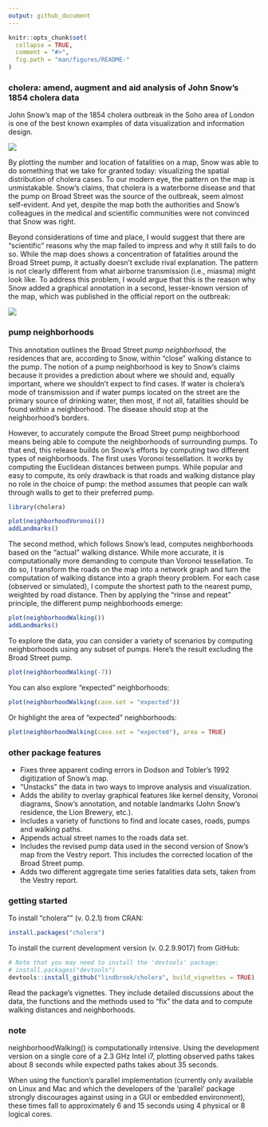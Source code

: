```yaml
---
output: github_document
---
```


<!-- README.md is generated from README.Rmd. Please edit that file -->

```r
knitr::opts_chunk$set(
  collapse = TRUE,
  comment = "#>",
  fig.path = "man/figures/README-"
)
```
### cholera: amend, augment and aid analysis of John Snow's 1854 cholera data

John Snow's map of the 1854 cholera outbreak in the Soho area of London is one of the best known examples of data visualization and information design.

![](vignettes/msu-snows-mapB.jpg)

By plotting the number and location of fatalities on a map, Snow was able to do something that we take for granted today: visualizing the spatial distribution of cholera cases. To our modern eye, the pattern on the map is unmistakable. Snow's claims, that cholera is a waterborne disease and that the pump on Broad Street was the source of the outbreak, seem almost self-evident. And yet, despite the map both the authorities and Snow's colleagues in the medical and scientific communities were not convinced that Snow was right.

Beyond considerations of time and place, I would suggest that there are "scientific" reasons why the map failed to impress and why it still fails to do so. While the map does shows a concentration of fatalities around the Broad Street pump, it actually doesn't exclude rival explanation. The pattern is not clearly different from what airborne transmission (i.e., miasma) might look like. To address this problem, I would argue that this is the reason why Snow added a graphical annotation in a second, lesser-known version of the map, which was published in the official report on the outbreak:

![](vignettes/fig12-6.png)

### pump neighborhoods

This annotation outlines the Broad Street _pump neighborhood_, the residences that are, according to Snow, within "close" walking distance to the pump. The notion of a pump neighborhood is key to Snow's claims because it provides a prediction about where we should and, equally important, where we shouldn't expect to find cases. If water is cholera's mode of transmission and if water pumps located on the street are the primary source of drinking water, then most, if not all, fatalities should be found _within_ a neighborhood. The disease should stop at the neighborhood's borders.

However, to accurately compute the Broad Street pump neighborhood means being able to compute the neighborhoods of surrounding pumps. To that end, this release builds on Snow's efforts by computing two different types of neighborhoods. The first uses Voronoi tessellation. It works by computing the Euclidean distances between pumps. While popular and easy to compute, its only drawback is that roads and walking distance play no role in the choice of pump: the method assumes that people can walk through walls to get to their preferred pump.

```r
library(cholera)
```

```r
plot(neighborhoodVoronoi())
addLandmarks()
```

The second method, which follows Snow's lead, computes neighborhoods based on the "actual" walking distance. While more accurate, it is computationally more demanding to compute than Voronoi tessellation. To do so, I transform the roads on the map into a network graph and turn the computation of walking distance into a graph theory problem. For each case (observed or simulated), I compute the shortest path to the nearest pump, weighted by road distance. Then by applying the "rinse and repeat" principle, the different pump neighborhoods emerge:

```r
plot(neighborhoodWalking())
addLandmarks()
```

To explore the data, you can consider a variety of scenarios by computing neighborhoods using any subset of pumps. Here's the result excluding the Broad Street pump.

```r
plot(neighborhoodWalking(-7))
```

You can also explore "expected" neighborhoods:

```r
plot(neighborhoodWalking(case.set = "expected"))
```

Or highlight the area of "expected" neighborhoods:

```r
plot(neighborhoodWalking(case.set = "expected"), area = TRUE)
```

### other package features

* Fixes three apparent coding errors in Dodson and Tobler's 1992 digitization of Snow's map.
* "Unstacks" the data in two ways to improve analysis and visualization.
* Adds the ability to overlay graphical features like kernel density, Voronoi diagrams, Snow's annotation, and notable landmarks (John Snow's residence, the Lion Brewery, etc.).
* Includes a variety of functions to find and locate cases, roads, pumps and walking paths.
* Appends actual street names to the roads data set.
* Includes the revised pump data used in the second version of Snow's map from the Vestry report. This includes the corrected location of the Broad Street pump.
* Adds two different aggregate time series fatalities data sets, taken from the Vestry report.

### getting started

To install "cholera"" (v. 0.2.1) from CRAN:

```r
install.packages("cholera")
```

To install the current development version (v. 0.2.9.9017) from GitHub:

```r
# Note that you may need to install the 'devtools' package:
# install.packages("devtools")
devtools::install_github("lindbrook/cholera", build_vignettes = TRUE)
```

Read the package's vignettes. They include detailed discussions about the data, the functions and the methods used to "fix" the data and to compute walking distances and neighborhoods.

### note

neighborhoodWalking() is computationally intensive. Using the development version on a single core of a 2.3 GHz Intel i7, plotting observed paths takes about 8 seconds while expected paths takes about 35 seconds.

When using the function's parallel implementation (currently only available on Linux and Mac and which the developers of the 'parallel' package strongly discourages against using in a GUI or embedded environment), these times fall to approximately 6 and 15 seconds using 4 physical or 8 logical cores.
